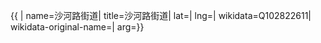 {{ {{{1|PRC admin/showdata}}}|
name=沙河路街道|
title=沙河路街道|
lat=|
lng=|
wikidata=Q102822611|
wikidata-original-name=|
arg={{{arg|}}}}}